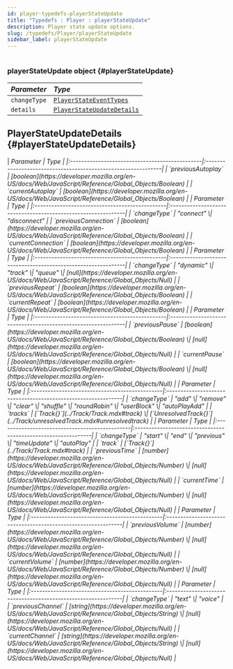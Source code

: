 ```yaml
---
id: player-typedefs-playerStateUpdate
title: "Typedefs : Player : playerStateUpdate"
description: Player state update options.
slug: /typedefs/Player/playerStateUpdate
sidebar_label: playerStateUpdate
---
```



#

### playerStateUpdate <span className="info badge">object</span> {#playerStateUpdate}

| <i className="fa-solid fa-hashtag"/> Parameter | <i className="fa-solid fa-font"/> Type                        |
|:-----------------------------------------------|:--------------------------------------------------------------|
| `changeType`                                   | [`PlayerStateEventTypes`](../../Enums/PlayerStateEventTypes.mdx) |
| `details`                                      | [`PlayerStateUpdateDetails`](#playerStateUpdateDetails)       |

## PlayerStateUpdateDetails {#playerStateUpdateDetails}

<Tabs>
    <TabItem value="AutoplayChangeEvent" label="AutoplayChangeEvent" default>
        | <i className="fa-solid fa-hashtag"/> Parameter | <i className="fa-solid fa-font"/> Type                        |
        |:-----------------------------------------------|:--------------------------------------------------------------|
        | `previousAutoplay`                                   | [boolean](https://developer.mozilla.org/en-US/docs/Web/JavaScript/Reference/Global_Objects/Boolean) |
        | `currentAutoplay`                                      | [boolean](https://developer.mozilla.org/en-US/docs/Web/JavaScript/Reference/Global_Objects/Boolean)       |
    </TabItem>
    <TabItem value="ConnectionChangeEvent" label="ConnectionChangeEvent">
        | <i className="fa-solid fa-hashtag"/> Parameter | <i className="fa-solid fa-font"/> Type                        |
        |:-----------------------------------------------|:--------------------------------------------------------------|
        | `changeType`                                   | "connect" \| "disconnect" |
        | `previousConnection`                                   | [boolean](https://developer.mozilla.org/en-US/docs/Web/JavaScript/Reference/Global_Objects/Boolean) |
        | `currentConnection`                                      | [boolean](https://developer.mozilla.org/en-US/docs/Web/JavaScript/Reference/Global_Objects/Boolean)       |
    </TabItem>
    <TabItem value="RepeatChangeEvent" label="RepeatChangeEvent">
        | <i className="fa-solid fa-hashtag"/> Parameter | <i className="fa-solid fa-font"/> Type                        |
        |:-----------------------------------------------|:--------------------------------------------------------------|
        | `changeType`                                   | "dynamic" \| "track" \| "queue" \| [null](https://developer.mozilla.org/en-US/docs/Web/JavaScript/Reference/Global_Objects/Null) |
        | `previousRepeat`                                   | [boolean](https://developer.mozilla.org/en-US/docs/Web/JavaScript/Reference/Global_Objects/Boolean) |
        | `currentRepeat`                                      | [boolean](https://developer.mozilla.org/en-US/docs/Web/JavaScript/Reference/Global_Objects/Boolean)       |
    </TabItem>
    <TabItem value="PauseChangeEvent" label="PauseChangeEvent">
        | <i className="fa-solid fa-hashtag"/> Parameter | <i className="fa-solid fa-font"/> Type                        |
        |:-----------------------------------------------|:--------------------------------------------------------------|
        | `previousPause`                                   | [boolean](https://developer.mozilla.org/en-US/docs/Web/JavaScript/Reference/Global_Objects/Boolean) \| [null](https://developer.mozilla.org/en-US/docs/Web/JavaScript/Reference/Global_Objects/Null) |
        | `currentPause`                                      | [boolean](https://developer.mozilla.org/en-US/docs/Web/JavaScript/Reference/Global_Objects/Boolean) \| [null](https://developer.mozilla.org/en-US/docs/Web/JavaScript/Reference/Global_Objects/Null)      |
    </TabItem>
    <TabItem value="QueueChangeEvent" label="QueueChangeEvent">
        | <i className="fa-solid fa-hashtag"/> Parameter | <i className="fa-solid fa-font"/> Type                        |
        |:-----------------------------------------------|:--------------------------------------------------------------|
        | `changeType`                                   | "add" \| "remove" \| "clear" \| "shuffle" \| "roundRobin" \| "userBlock" \| "autoPlayAdd" |
        | `tracks`                                      | [`Track{}`](../Track/Track.mdx#track) \| [`UnresolvedTrack{}`](../Track/unresolvedTrack.mdx#unresolvedtrack)      |
    </TabItem>
    <TabItem value="TrackChangeEvent" label="TrackChangeEvent">
        | <i className="fa-solid fa-hashtag"/> Parameter | <i className="fa-solid fa-font"/> Type                        |
        |:-----------------------------------------------|:--------------------------------------------------------------|
        | `changeType`                                   | "start" \| "end" \| "previous" \| "timeUpdate" \| "autoPlay" |
        | `track`                                      |  [`Track{}`](../Track/Track.mdx#track)      |
        | `previousTime`                       | [number](https://developer.mozilla.org/en-US/docs/Web/JavaScript/Reference/Global_Objects/Number) \| [null](https://developer.mozilla.org/en-US/docs/Web/JavaScript/Reference/Global_Objects/Null)                |
        | `currentTime`                       |  [number](https://developer.mozilla.org/en-US/docs/Web/JavaScript/Reference/Global_Objects/Number) \| [null](https://developer.mozilla.org/en-US/docs/Web/JavaScript/Reference/Global_Objects/Null)               |
    </TabItem>
    <TabItem value="VolumeChangeEvent" label="VolumeChangeEvent">
        | <i className="fa-solid fa-hashtag"/> Parameter | <i className="fa-solid fa-font"/> Type                        |
        |:-----------------------------------------------|:--------------------------------------------------------------|
        | `previousVolume`                                   | [number](https://developer.mozilla.org/en-US/docs/Web/JavaScript/Reference/Global_Objects/Number) \| [null](https://developer.mozilla.org/en-US/docs/Web/JavaScript/Reference/Global_Objects/Null) |
        | `currentVolume`                                      | [number](https://developer.mozilla.org/en-US/docs/Web/JavaScript/Reference/Global_Objects/Number) \| [null](https://developer.mozilla.org/en-US/docs/Web/JavaScript/Reference/Global_Objects/Null)       |
    </TabItem>
    <TabItem value="ChannelChangeEvent" label="ChannelChangeEvent">
        | <i className="fa-solid fa-hashtag"/> Parameter | <i className="fa-solid fa-font"/> Type                        |
        |:-----------------------------------------------|:--------------------------------------------------------------|
        | `changeType`                                   | "text" \| "voice" |
        | `previousChannel`                                      | [string](https://developer.mozilla.org/en-US/docs/Web/JavaScript/Reference/Global_Objects/String) \| [null](https://developer.mozilla.org/en-US/docs/Web/JavaScript/Reference/Global_Objects/Null)       |
        | `currentChannel`                                      | [string](https://developer.mozilla.org/en-US/docs/Web/JavaScript/Reference/Global_Objects/String) \| [null](https://developer.mozilla.org/en-US/docs/Web/JavaScript/Reference/Global_Objects/Null)       |
    </TabItem>
</Tabs>